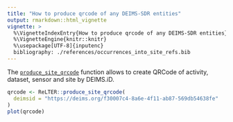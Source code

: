 ```yaml
---
title: "How to produce qrcode of any DEIMS-SDR entities"
output: rmarkdown::html_vignette
vignette: >
  %\VignetteIndexEntry{How to produce qrcode of any DEIMS-SDR entities}
  %\VignetteEngine{knitr::knitr}
  %\usepackage[UTF-8]{inputenc}
  bibliography: ./references/occurrences_into_site_refs.bib
---
```


The [`produce_site_qrcode`](https://oggioniale.github.io/ReLTER/reference/produce_site_qrcode.html) function allows to create QRCode of activity, dataset, sensor and site by DEIMS.iD.

```r
qrcode <- ReLTER::produce_site_qrcode(
  deimsid = "https://deims.org/f30007c4-8a6e-4f11-ab87-569db54638fe"
)
plot(qrcode)
```
